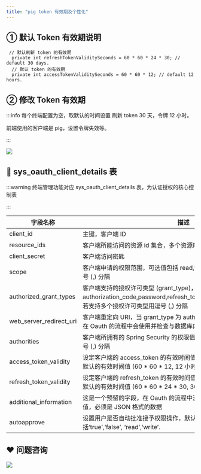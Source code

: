 ```yaml
---
title: "pig token 有效期及个性化"
---
```


## ① 默认 Token 有效期说明


```plain
 // 默认刷新 token 的有效期
  private int refreshTokenValiditySeconds = 60 * 60 * 24 * 30; // default 30 days.
  // 默认 token 的有效期
  private int accessTokenValiditySeconds = 60 * 60 * 12; // default 12 hours.
```



## ② 修改 Token 有效期
:::info
每个终端配置为空，取默认的时间设置 刷新 token 30 天，令牌 12 小时。

前端使用的客户端是 pig，设置令牌失效等。

:::

![](https://cdn.nlark.com/yuque/0/2020/png/283679/1599314159653-f0977281-a56c-4ddf-bd2f-001db5f387b6.png)



## 🌋 sys_oauth_client_details 表
:::warning
终端管理功能对应 sys_oauth_client_details 表，为认证授权的核心控制表

:::

| 字段名称 | 描述 |
| --- | --- |
| client_id	 | 主键，客户端 ID |
| resource_ids | 客户端所能访问的资源 id 集合，多个资源时用逗号 (,) 分隔 |
| client_secret | 客户端访问密匙 |
| scope | 客户端申请的权限范围，可选值包括 read,write,trust;若有多个权限范围用逗号 (,) 分隔 |
| authorized_grant_types | 客户端支持的授权许可类型 (grant_type)，可选值包括 authorization_code,password,refresh_token,implicit,client_credentials，若支持多个授权许可类型用逗号 (,) 分隔 |
| web_server_redirect_uri | 客户端重定向 URI，当 grant_type 为 authorization_code 或 implicit 时，在 Oauth 的流程中会使用并检查与数据库内的 redirect_uri 是否一致 |
| authorities | 客户端所拥有的 Spring Security 的权限值，可选，若有多个权限值，用逗号 (,) 分隔 |
| access_token_validity | 设定客户端的 access_token 的有效时间值 (单位：秒)，若不设定值则使用默认的有效时间值 (60 * 60 * 12, 12 小时) |
| refresh_token_validity | 设定客户端的 refresh_token 的有效时间值 (单位：秒)，若不设定值则使用默认的有效时间值 (60 * 60 * 24 * 30, 30 天) |
| additional_information | 这是一个预留的字段，在 Oauth 的流程中没有实际的使用，可选，但若设置值，必须是 JSON 格式的数据 |
| autoapprove | 设置用户是否自动批准授予权限操作，默认值为‘false’, 可选值包括‘true’,‘false’, ‘read’,‘write’. |


## ❤  问题咨询
![](https://cdn.nlark.com/yuque/0/2022/gif/283679/1662563973685-c22e9831-db66-42b5-973f-886d25d1e0e7.gif)

